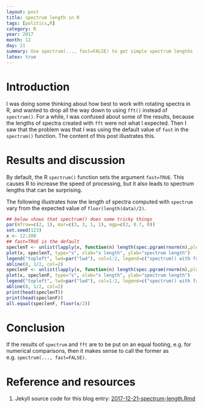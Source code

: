 ```yaml
---
layout: post
title: spectrum length in R
tags: [politics,R]
category: R
year: 2017
month: 12
day: 21
summary: Use spectrum(..., fast=FALSE) to get simple spectrum lengths
latex: true
---
```


# Introduction

I was doing some thinking about how best to work with rotating spectra in R,
and wanted to drop all the way down to using `fft()` instead of `spectrum()`.
For a while, I was confused about some of the results, because the lengths of
spectra created with `fft` were not what I expected. Then I saw that the
problem was that I was using the default value of `fast` in the `spectrum()`
function. The content of this post illustrates this.

# Results and discussion

By default, the R `spectrum()` function sets the argument `fast=TRUE`. This
causes R to increase the speed of processing, but it also leads to spectrum
lengths that can be surprising.

The following illustrates how the length of spectra computed with `spectrum`
vary from the expected value of `floor(length(data)/2)`.

```r
## below shows that spectrum() does some tricky things
par(mfrow=c(2, 1), mar=c(3, 3, 1, 1), mgp=c(2, 0.7, 0))
set.seed(123)
x <- 12:200
## fast=TRUE is the default
speclenT <- unlist(lapply(x, function(n) length(spec.pgram(rnorm(n),plot=FALSE,fast=TRUE)$freq)))
plot(x, speclenT, type="s", xlab="x length", ylab="spectrum length")
legend("topleft", lwd=par("lwd"), col=1:2, legend=c("spectrum() with fast=TRUE", "2:1 line"))
abline(0, 1/2, col=2)
speclenF <- unlist(lapply(x, function(n) length(spec.pgram(rnorm(n),plot=FALSE,fast=FALSE)$freq)))
plot(x, speclenF, type="s", xlab="x length", ylab="spectrum length")
legend("topleft", lwd=par("lwd"), col=1:2, legend=c("spectrum() with fast=FALSE", "2:1 line"))
abline(0, 1/2, col=2)
print(head(speclenT))
print(head(speclenF))
all.equal(speclenF, floor(x/2))
```

# Conclusion

If the results of `spectrum` and `fft` are to be put on an equal footing, e.g. for numerical
comparisons, then it makes sense to call the former as e.g. `spectrum(..., fast=FALSE)`.

# Reference and resources

1. Jekyll source code for this blog entry: [2017-12-21-spectrum-length.Rmd](https://raw.github.com/dankelley/dankelley.github.io/master/assets/2017-12-21-spectrum-length.Rmd)

